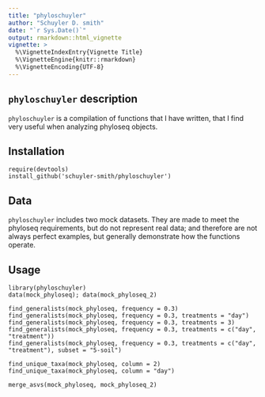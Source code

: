 ```yaml
---
title: "phyloschuyler"
author: "Schuyler D. smith"
date: "`r Sys.Date()`"
output: rmarkdown::html_vignette
vignette: >
  %\VignetteIndexEntry{Vignette Title}
  %\VignetteEngine{knitr::rmarkdown}
  %\VignetteEncoding{UTF-8}
---
```


## `phyloschuyler` description

`phyloschuyler` is a compilation of functions that I have written, that I find very useful when analyzing phyloseq objects.

## Installation

```
require(devtools)
install_github('schuyler-smith/phyloschuyler')
```

## Data

`phyloschuyler` includes two mock datasets. They are made to meet the phyloseq requirements, but do not represent real data; and therefore are not always perfect examples, but generally demonstrate how the functions operate.

## Usage

```
library(phyloschuyler)
data(mock_phyloseq); data(mock_phyloseq_2)

find_generalists(mock_phyloseq, frequency = 0.3)
find_generalists(mock_phyloseq, frequency = 0.3, treatments = "day")
find_generalists(mock_phyloseq, frequency = 0.3, treatments = 3)
find_generalists(mock_phyloseq, frequency = 0.3, treatments = c("day", "treatment"))
find_generalists(mock_phyloseq, frequency = 0.3, treatments = c("day", "treatment"), subset = "5-soil")

find_unique_taxa(mock_phyloseq, column = 2)
find_unique_taxa(mock_phyloseq, column = "day")

merge_asvs(mock_phyloseq, mock_phyloseq_2)
```